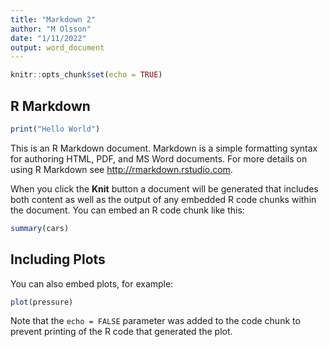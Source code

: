 ```yaml
---
title: "Markdown 2"
author: "M Olsson"
date: "1/11/2022"
output: word_document
---
```


```r
knitr::opts_chunk$set(echo = TRUE)
```

## R Markdown

```r
print("Hello World")
```


This is an R Markdown document. Markdown is a simple formatting syntax for authoring HTML, PDF, and MS Word documents. For more details on using R Markdown see <http://rmarkdown.rstudio.com>.

When you click the **Knit** button a document will be generated that includes both content as well as the output of any embedded R code chunks within the document. You can embed an R code chunk like this:

```r
summary(cars)
```

## Including Plots

You can also embed plots, for example:

```r
plot(pressure)
```



Note that the `echo = FALSE` parameter was added to the code chunk to prevent printing of the R code that generated the plot.
